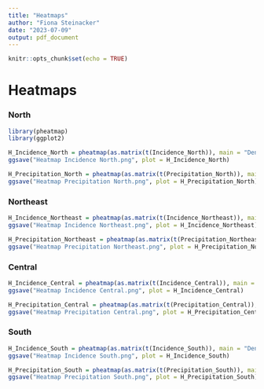 ```yaml
---
title: "Heatmaps"
author: "Fiona Steinacker"
date: "2023-07-09"
output: pdf_document
---
```


```r
knitr::opts_chunk$set(echo = TRUE)
```


# Heatmaps

### North

```r
library(pheatmap)
library(ggplot2)

H_Incidence_North = pheatmap(as.matrix(t(Incidence_North)), main = "Dengue Incidence North", scale = "column", border_color = "white", cluster_rows = FALSE, cluster_cols = FALSE) 
ggsave("Heatmap Incidence North.png", plot = H_Incidence_North)

H_Precipitation_North = pheatmap(as.matrix(t(Precipitation_North)), main = "Precipitation North", scale = "column", border_color = "white", cluster_rows = FALSE, cluster_cols = FALSE) 
ggsave("Heatmap Precipitation North.png", plot = H_Precipitation_North)
```

### Northeast

```r
H_Incidence_Northeast = pheatmap(as.matrix(t(Incidence_Northeast)), main = "Dengue Incidence Northeast", scale = "column", border_color = "white", cluster_rows = FALSE, cluster_cols = FALSE)
ggsave("Heatmap Incidence Northeast.png", plot = H_Incidence_Northeast)

H_Precipitation_Northeast = pheatmap(as.matrix(t(Precipitation_Northeast)), main = "Precipitation Northeast", scale = "column", border_color = "white", cluster_rows = FALSE, cluster_cols = FALSE)
ggsave("Heatmap Precipitation Northeast.png", plot = H_Precipitation_Northeast)
```

### Central

```r
H_Incidence_Central = pheatmap(as.matrix(t(Incidence_Central)), main = "Dengue Incidence Central", scale = "column", border_color = "white", cluster_rows = FALSE, cluster_cols = FALSE) 
ggsave("Heatmap Incidence Central.png", plot = H_Incidence_Central)

H_Precipitation_Central = pheatmap(as.matrix(t(Precipitation_Central)), main = "Precipitation Central", scale = "column", border_color = "white", cluster_rows = FALSE, cluster_cols = FALSE)
ggsave("Heatmap Precipitation Central.png", plot = H_Precipitation_Central)
```

### South

```r
H_Incidence_South = pheatmap(as.matrix(t(Incidence_South)), main = "Dengue Incidence South", scale = "column", border_color = "white", cluster_rows = FALSE, cluster_cols = FALSE) 
ggsave("Heatmap Incidence South.png", plot = H_Incidence_South)

H_Precipitation_South = pheatmap(as.matrix(t(Precipitation_South)), main = "Precipitation South", scale = "column", border_color = "white", cluster_rows = FALSE, cluster_cols = FALSE)
ggsave("Heatmap Precipitation South.png", plot = H_Precipitation_South)
```

